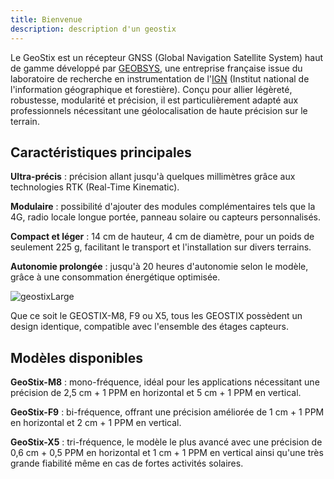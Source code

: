 ```yaml
---
title: Bienvenue
description: description d'un geostix
---
```


Le GeoStix est un récepteur GNSS (Global Navigation Satellite System) haut de gamme développé par [GEOBSYS]('https://geobsys.com), une entreprise française issue du laboratoire de recherche en instrumentation de l'[IGN](https://ign.fr) (Institut national de l'information géographique et forestière). 
Conçu pour allier légèreté, robustesse, modularité et précision, il est particulièrement adapté aux professionnels nécessitant une géolocalisation de haute précision sur le terrain.​

## Caractéristiques principales
**Ultra-précis** : précision allant jusqu'à quelques millimètres grâce aux technologies RTK (Real-Time Kinematic).

**Modulaire** : possibilité d'ajouter des modules complémentaires tels que la 4G, radio locale longue portée, panneau solaire ou capteurs personnalisés.

**Compact et léger** : 14 cm de hauteur, 4 cm de diamètre, pour un poids de seulement 225 g, facilitant le transport et l'installation sur divers terrains.

**Autonomie prolongée** : jusqu'à 20 heures d'autonomie selon le modèle, grâce à une consommation énergétique optimisée.

 ![geostixLarge](/docGeobsys/images/geostixLarge.png)


<Aside type="note" title="UN UNIQUE DESIGN">
  Que ce soit le GEOSTIX-M8, F9 ou X5, tous les GEOSTIX possèdent un design identique, compatible avec l'ensemble des étages capteurs. 
</Aside>


## Modèles disponibles
**GeoStix-M8** : mono-fréquence, idéal pour les applications nécessitant une précision de 2,5 cm + 1 PPM en horizontal et 5 cm + 1 PPM en vertical.

**GeoStix-F9** : bi-fréquence, offrant une précision améliorée de 1 cm + 1 PPM en horizontal et 2 cm + 1 PPM en vertical.

**GeoStix-X5** : tri-fréquence, le modèle le plus avancé avec une précision de 0,6 cm + 0,5 PPM en horizontal et 1 cm + 1 PPM en vertical ainsi qu'une très grande fiabilité même en cas de fortes activités solaires.​


